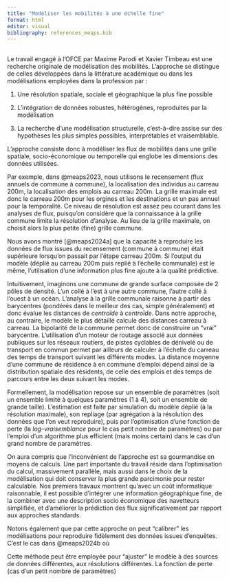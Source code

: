```yaml
---
title: "Modéliser les mobilités à une échelle fine"
format: html
editor: visual
bibliography: references_meaps.bib
---
```


## 

Le travail engagé à l’OFCE par Maxime Parodi et Xavier Timbeau est une recherche originale de modélisation des mobilités. L’approche se distingue de celles développées dans la littérature académique ou dans les modélisations employées dans la profession par :

1.  Une résolution spatiale, sociale et géographique la plus fine possible

2.  L’intégration de données robustes, hétérogènes, reproduites par la modélisation

3.  La recherche d’une modélisation structurelle, c’est-à-dire assise sur des hypothèses les plus simples possibles, interprétables et vraisemblable.

L’approche consiste donc à modéliser les flux de mobilités dans une grille spatiale, socio-économique ou temporelle qui englobe les dimensions des données utilisées.

Par exemple, dans @meaps2023, nous utilisons le recensement (flux annuels de commune à commune), la localisation des individus au carreau 200m, la localisation des emplois au carreau 200m. La grille maximale est donc le carreau 200m pour les orgines et les destinations et un pas annuel pour la temporalité. Ce niveau de résolution est assez peu courant dans les analyses de flux, puisqu'on considère que la connaissance à la grille commune limite la résolution d'analyse. Au lieu de la grille maximale, on choisit alors la plus petite (fine) grille commune.

Nous avons montré [@meaps2024a] que la capacité à reproduire les données de flux issues du recensement (commune à commune) était supérieure lorsqu'on passait par l'étape carreau 200m. Si l'output du modèle (déplié au carreau 200m puis replié à l'échelle communale) est le même, l'utilisation d'une information plus fine ajoute à la qualité prédictive.

Intuitivement, imaginons une commune de grande surface composée de 2 pôles de densité. L'un collé à l'est à une autre commune, l'autre collé à l'ouest à un océan. L'analyse à la grille communale raisonne à partir des barycentres (pondérés dans le meilleur des cas, simple généralement) et donc évalue les distances de *centroïde* à *centroïde*. Dans notre approche, au contraire, le modèle le plus détaillé calcule des distances carreau à carreau. La bipolarité de la commune permet donc de construire un "vrai" barycentre. L'utilisation d'un moteur de routage associé aux données publiques sur les réseaux routiers, de pistes cyclables de dénivelé ou de transport en commun permet par ailleurs de calculer à l'échelle du carreau des temps de transport suivant les différents modes. La distance moyenne d'une commune de résidence à en commune d'emploi dépend ainsi de la distribution spatiale des résidents, de celle des emplois et des temps de parcours entre les deux suivant les modes.

Formellement, la modélisation repose sur un ensemble de paramètres (soit un ensemble limité à quelques paramètres (1 à 4), soit un ensemble de grande taille). L'estimation est faite par simulation du modèle déplié (à la résolution maximale), son repliage (par agrégation à la résolution des données que l'on veut reproduire), puis par l'optimisation d'une fonction de perte (la *log-vraisemblance* pour le cas petit nombre de paramètres) ou par l'emploi d'un algorithme plus efficient (mais moins certain) dans le cas d'un grand nombre de paramètres.

On aura compris que l'inconvénient de l'approche est sa gourmandise en moyens de calculs. Une part importante du travail réside dans l'optimisation du calcul, massivement parallèle, mais aussi dans le choix de la modélisation qui doit conserver la plus grande parcimonie pour rester calculable. Nos premiers travaux montrent qu'avec un coût informatique raisonnable, il est possible d'intégrer une information géographique fine, de la combiner avec une description socio économique des navetteurs simplifiée, et d'améliorer la prédiction des flux significativement par rapport aux approches standards.

Notons également que par cette approche on peut "calibrer" les modélisations pour reproduire fidèlement des données issues d'enquêtes. C'est le cas dans @meaps2024b où

Cette méthode peut être employée pour "ajuster" le modèle à des sources de données différentes, aux résolutions différentes. La fonction de perte (cas d'un petit nombre de paramètres)
